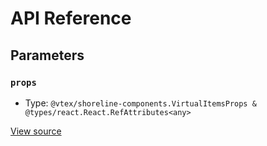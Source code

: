 # API Reference

## Parameters

### `props`

- Type: `@vtex/shoreline-components.VirtualItemsProps & @types/react.React.RefAttributes<any>`

[View source](https://github.com/vtex/shoreline/blob/4b310ee4d/packages/components/src/virtual/virtual-item.tsx#L7)
